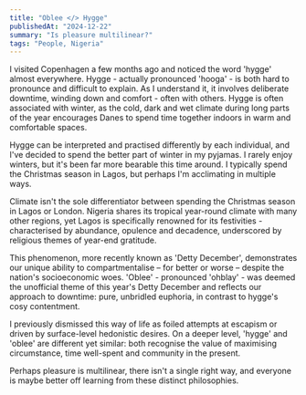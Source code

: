 ```yaml
---
title: "Oblee </> Hygge"
publishedAt: "2024-12-22"
summary: "Is pleasure multilinear?"
tags: "People, Nigeria"
---
```


I visited Copenhagen a few months ago and noticed the word 'hygge' almost everywhere. Hygge - actually pronounced 'hooga' - is both hard to pronounce and difficult to explain. As I understand it, it involves deliberate downtime, winding down and comfort - often with others. Hygge is often associated with winter, as the cold, dark and wet climate during long parts of the year encourages Danes to spend time together indoors in warm and comfortable spaces.

Hygge can be interpreted and practised differently by each individual, and I've decided to spend the better part of winter in my pyjamas. I rarely enjoy winters, but it's been far more bearable this time around. I typically spend the Christmas season in Lagos, but perhaps I'm acclimating in multiple ways.

Climate isn't the sole differentiator between spending the Christmas season in Lagos or London. Nigeria shares its tropical year-round climate with many other regions, yet Lagos is specifically renowned for its festivities - characterised by abundance, opulence and decadence, underscored by religious themes of year-end gratitude.

This phenomenon, more recently known as 'Detty December', demonstrates our unique ability to compartmentalise – for better or worse – despite the nation's socioeconomic woes. 'Oblee' - pronounced 'ohblay' - was deemed the unofficial theme of this year's Detty December and reflects our approach to downtime: pure, unbridled euphoria, in contrast to hygge's cosy contentment.

I previously dismissed this way of life as foiled attempts at escapism or driven by surface-level hedonistic desires. On a deeper level, 'hygge' and 'oblee' are different yet similar: both recognise the value of maximising circumstance, time well-spent and community in the present.

Perhaps pleasure is multilinear, there isn't a single right way, and everyone is maybe better off learning from these distinct philosophies.
